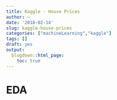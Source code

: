 ```yaml
---
title: Kaggle - House Prices
author: ~
date: '2018-02-14'
slug: kaggle-house-prices
categories: ["machineLearning","kaggle"]
tags: []
draft: yes
output:
  blogdown::html_page:
    toc: true
---
```


# EDA